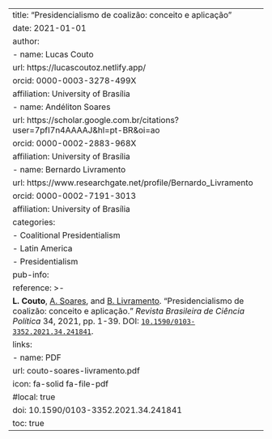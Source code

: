 ---
title: "Presidencialismo de coalizão: conceito e aplicação"
date: 2021-01-01
author:
  - name: Lucas Couto
    url: https://lucascoutoz.netlify.app/
    orcid: 0000-0003-3278-499X
    affiliation: University of Brasília
  - name: Andéliton Soares
    url: https://scholar.google.com.br/citations?user=7pfI7n4AAAAJ&hl=pt-BR&oi=ao
    orcid: 0000-0002-2883-968X
    affiliation: University of Brasília
  - name: Bernardo Livramento 
    url: https://www.researchgate.net/profile/Bernardo_Livramento
    orcid: 0000-0002-7191-3013
    affiliation: University of Brasília 
categories:
  - Coalitional Presidentialism
  - Latin America
  - Presidentialism
pub-info:
  reference: >-
    <strong>L. Couto</strong>,  <a href="https://scholar.google.com.br/citations?user=7pfI7n4AAAAJ&hl=pt-BR&oi=ao"> A. Soares</a>, and <a href="https://www.researchgate.net/profile/Bernardo_Livramento"> B. Livramento</a>. “Presidencialismo de coalizão: conceito e aplicação.” <em>Revista Brasileira de Ciência Política</em> 34, 2021, pp. 1-39. DOI: <a href="10.1590/0103-3352.2021.34.241841"><code>10.1590/0103-3352.2021.34.241841</code></a>.
  links:
    - name: PDF
      url: couto-soares-livramento.pdf
      icon: fa-solid fa-file-pdf
      #local: true
doi: 10.1590/0103-3352.2021.34.241841
toc: true
---